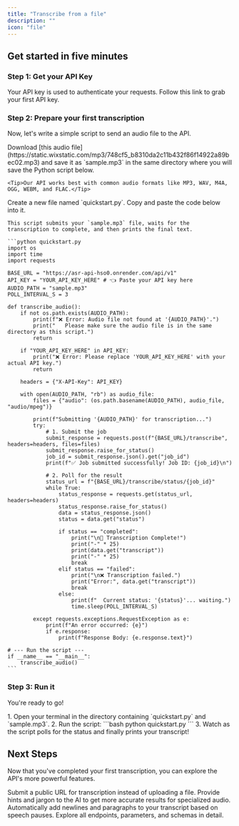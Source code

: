 ```yaml
---
title: "Transcribe from a file"
description: ""
icon: "file"
---
```


## Get started in five minutes

### Step 1: Get your API Key

Your API key is used to authenticate your requests. Follow this link to grab your first API key.

### Step 2: Prepare your first transcription

Now, let's write a simple script to send an audio file to the API.

<AccordionGroup>
  <Accordion icon="file-audio" title="1. Prepare your audio file">
    Download [this audio file](https://static.wixstatic.com/mp3/748cf5_b8310da2c11b432f86f14922a89bec02.mp3)
 and save it as `sample.mp3` in the same directory where you will save the Python script below.

    <Tip>Our API works best with common audio formats like MP3, WAV, M4A, OGG, WEBM, and FLAC.</Tip>
  </Accordion>

  <Accordion icon="language" title="2. Create the Python script">
    Create a new file named `quickstart.py`. Copy and paste the code below into it.

    This script submits your `sample.mp3` file, waits for the transcription to complete, and then prints the final text.

    ```python quickstart.py
    import os
    import time
    import requests

    BASE_URL = "https://asr-api-hso0.onrender.com/api/v1"
    API_KEY = "YOUR_API_KEY_HERE" # 👈 Paste your API key here
    AUDIO_PATH = "sample.mp3"
    POLL_INTERVAL_S = 3

    def transcribe_audio():
        if not os.path.exists(AUDIO_PATH):
            print(f"❌ Error: Audio file not found at '{AUDIO_PATH}'.")
            print("   Please make sure the audio file is in the same directory as this script.")
            return

        if "YOUR_API_KEY_HERE" in API_KEY:
            print("❌ Error: Please replace 'YOUR_API_KEY_HERE' with your actual API key.")
            return

        headers = {"X-API-Key": API_KEY}

        with open(AUDIO_PATH, "rb") as audio_file:
            files = {"audio": (os.path.basename(AUDIO_PATH), audio_file, "audio/mpeg")}

            print(f"Submitting '{AUDIO_PATH}' for transcription...")
            try:
                # 1. Submit the job
                submit_response = requests.post(f"{BASE_URL}/transcribe", headers=headers, files=files)
                submit_response.raise_for_status()
                job_id = submit_response.json().get("job_id")
                print(f"✅ Job submitted successfully! Job ID: {job_id}\n")

                # 2. Poll for the result
                status_url = f"{BASE_URL}/transcribe/status/{job_id}"
                while True:
                    status_response = requests.get(status_url, headers=headers)
                    status_response.raise_for_status()
                    data = status_response.json()
                    status = data.get("status")

                    if status == "completed":
                        print("\n🎉 Transcription Complete!")
                        print("-" * 25)
                        print(data.get("transcript"))
                        print("-" * 25)
                        break
                    elif status == "failed":
                        print("\n❌ Transcription failed.")
                        print("Error:", data.get("transcript"))
                        break
                    else:
                        print(f"  Current status: '{status}'... waiting.")
                        time.sleep(POLL_INTERVAL_S)

            except requests.exceptions.RequestException as e:
                print(f"An error occurred: {e}")
                if e.response:
                    print(f"Response Body: {e.response.text}")

    # --- Run the script ---
    if __name__ == "__main__":
        transcribe_audio()
    ```
  </Accordion>
</AccordionGroup>

### Step 3: Run it

You're ready to go!

<Accordion icon="rocket" title="Run the script">
  1.  Open your terminal in the directory containing `quickstart.py` and `sample.mp3`.
  2.  Run the script:
        ```bash
        python quickstart.py
        ```
  3.  Watch as the script polls for the status and finally prints your transcript!

</Accordion>

## Next Steps

Now that you've completed your first transcription, you can explore the API's more powerful features.

<CardGroup cols={2}>

<Card title="Transcribe from a URL" icon="link" href="/transcribe-from-a-url">
  Submit a public URL for transcription instead of uploading a file.
</Card>

<Card title="Improve Accuracy with Context" icon="brain-circuit" href="/essentials/contextual-correction">
  Provide hints and jargon to the AI to get more accurate results for specialized audio.
</Card>

<Card title="Automatic Formatting" icon="align-left" href="/essentials/formatting">
  Automatically add newlines and paragraphs to your transcript based on speech pauses.
</Card>

<Card title="Full API Reference" icon="code" href="/api-reference/create-transcription-job">
  Explore all endpoints, parameters, and schemas in detail.
</Card>

</CardGroup>